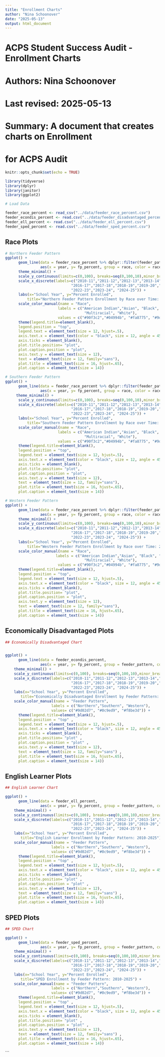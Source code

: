 ```yaml
---
title: "Enrollment Charts"
author: "Nina Schoonover"
date: "2025-05-13"
output: html_document
---
```

###############################################################
# ACPS Student Success Audit - Enrollment Charts       
# Authors: Nina Schoonover     
# Last revised: 2025-05-13
# Summary: A document that creates charts on Enrollment
#          for ACPS Audit

```r
knitr::opts_chunk$set(echo = TRUE)

library(tidyverse)
library(dplyr)
library(janitor)
library(ggplot2)

# Load Data

feeder_race_percent <- read_csv("../data/feeder_race_percent.csv")
feeder_econdis_percent <- read.csv("../data/feeder_disadvantaged_percent.csv")
feeder_ell_percent <- read.csv("../data/feeder_ell_percent.csv")
feeder_sped_percent <- read.csv("../data/feeder_sped_percent.csv")


```

## Race Plots

```r

# Northern Feeder Pattern
ggplot() +
      geom_line(data = feeder_race_percent %>% dplyr::filter(feeder_pattern=="Northern"),
                aes(x = year, y= fp_percent, group = race, color = race)) +
      theme_minimal() +
      scale_y_continuous(limits=c(0,100), breaks=seq(0,100,10),minor_breaks=seq(0,100,5)) +
      scale_x_discrete(labels=c("2010-11","2011-12","2012-13","2013-14","2014-15","2015-16",
                              "2016-17","2017-18","2018-19","2019-20","2020-21","2021-22",
                              "2022-23","2023-24", "2024-25")) +
      labs(x="School Year", y="Percent Enrolled", 
          title="Northern Feeder Pattern Enrollment by Race over Time: 2010-2025") +
      scale_color_manual(name = "Race",
                        labels = c("American Indian","Asian", "Black", "Hispanic", "Pacific Islander", 
                                    "Multiracial", "White"), 
                        values = c("#90f3c2","#04994b", "#fa8775", "#9d02d7", "#ff23bc", "#0c9ed9", "#f8be3d"))  + 
      theme(legend.title=element_blank(), 
      legend.position = "top", 
      legend.text = element_text(size = 12, hjust=.5), 
      axis.text.x = element_text(color = "black", size = 12, angle = 45, hjust = 1), 
      axis.ticks = element_blank(), 
      plot.title.position= "plot", 
      plot.caption.position = "plot", 
      axis.text.y = element_text(size = 12), 
      text = element_text(size = 12, family="sans"), 
      plot.title = element_text(size = 16, hjust=.65), 
      plot.caption = element_text(size = 14)) 

# Southern Feeder Pattern
ggplot() +
      geom_line(data = feeder_race_percent %>% dplyr::filter(feeder_pattern=="Southern"),
                aes(x = year, y= fp_percent, group = race, color = race)) +
     theme_minimal() +
      scale_y_continuous(limits=c(0,100), breaks=seq(0,100,10),minor_breaks=seq(0,100,5)) +
      scale_x_discrete(labels=c("2010-11","2011-12","2012-13","2013-14","2014-15","2015-16",
                              "2016-17","2017-18","2018-19","2019-20","2020-21","2021-22",
                              "2022-23","2023-24", "2024-25")) +
      labs(x="School Year", y="Percent Enrolled", 
          title="Southern Feeder Pattern Enrollment by Race over Time: 2010-2025") +
      scale_color_manual(name = "Race",
                        labels = c("American Indian","Asian", "Black", "Hispanic", "Pacific Islander", 
                                    "Multiracial", "White"), 
                        values = c("#90f3c2","#04994b", "#fa8775", "#9d02d7", "#ff23bc", "#0c9ed9", "#f8be3d"))  + 
      theme(legend.title=element_blank(), 
      legend.position = "top", 
      legend.text = element_text(size = 12, hjust=.5), 
      axis.text.x = element_text(color = "black", size = 12, angle = 45, hjust = 1), 
      axis.ticks = element_blank(), 
      plot.title.position= "plot", 
      plot.caption.position = "plot", 
      axis.text.y = element_text(size = 12), 
      text = element_text(size = 12, family="sans"), 
      plot.title = element_text(size = 16, hjust=.65), 
      plot.caption = element_text(size = 14)) 

# Western Feeder Pattern
ggplot() +
      geom_line(data = feeder_race_percent %>% dplyr::filter(feeder_pattern=="Western"),
                aes(x = year, y= fp_percent, group = race, color = race)) +
      theme_minimal() +
      scale_y_continuous(limits=c(0,100), breaks=seq(0,100,10),minor_breaks=seq(0,100,5)) +
      scale_x_discrete(labels=c("2010-11","2011-12","2012-13","2013-14","2014-15","2015-16",
                              "2016-17","2017-18","2018-19","2019-20","2020-21","2021-22",
                              "2022-23","2023-24", "2024-25")) +
      labs(x="School Year", y="Percent Enrolled", 
          title="Western Feeder Pattern Enrollment by Race over Time: 2010-2025") +
      scale_color_manual(name = "Race",
                       labels = c("American Indian","Asian", "Black", "Hispanic", "Pacific Islander", 
                                    "Multiracial", "White"), 
                        values = c("#90f3c2","#04994b", "#fa8775", "#9d02d7", "#ff23bc", "#0c9ed9", "#f8be3d")) + 
      theme(legend.title=element_blank(), 
      legend.position = "top", 
      legend.text = element_text(size = 12, hjust=.5), 
      axis.text.x = element_text(color = "black", size = 12, angle = 45, hjust = 1), 
      axis.ticks = element_blank(), 
      plot.title.position= "plot", 
      plot.caption.position = "plot", 
      axis.text.y = element_text(size = 12), 
      text = element_text(size = 12, family="sans"), 
      plot.title = element_text(size = 16, hjust=.65), 
      plot.caption = element_text(size = 14)) 

```

## Economically Disadvantaged Plots

```r
## Economically Disadvantaged Chart


ggplot() +
      geom_line(data = feeder_econdis_percent,
                aes(x = year, y= fp_percent, group = feeder_pattern, color = feeder_pattern)) +
    theme_minimal() +
    scale_y_continuous(limits=c(0,100), breaks=seq(0,100,10),minor_breaks=seq(0,100,5))+
    scale_x_discrete(labels=c("2010-11","2011-12","2012-13","2013-14","2014-15","2015-16",
                              "2016-17","2017-18","2018-19","2019-20","2020-21","2021-22",
                              "2022-23","2023-24", "2024-25")) +
    labs(x="School Year", y="Percent Enrolled", 
       title="Economically Disadvantaged Enrollment by Feeder Pattern: 2010-2025") +
    scale_color_manual(name = "Feeder Pattern",
                     labels = c("Northern","Southern", "Western"),
                     values= c("#9d02d7", "#0c9ed9", "#f8be3d")) +
      theme(legend.title=element_blank(), 
      legend.position = "top" , 
      legend.text = element_text(size = 12, hjust=.5), 
      axis.text.x = element_text(color = "black", size = 12, angle = 45, hjust = 1) , 
      axis.ticks = element_blank(), 
      plot.title.position= "plot" , 
      plot.caption.position = "plot" , 
      axis.text.y = element_text(size = 12), 
      text = element_text(size = 12, family="sans") , 
      plot.title = element_text(size = 16, hjust=.65), 
      plot.caption = element_text(size = 14))

```

## English Learner Plots

```r
## English Learner Chart

ggplot() +
      geom_line(data = feeder_ell_percent,
                aes(x = year, y= fp_percent, group = feeder_pattern, color = feeder_pattern)) +
    theme_minimal() +
    scale_y_continuous(limits=c(0,100), breaks=seq(0,100,10),minor_breaks=seq(0,100,5))+
    scale_x_discrete(labels=c("2010-11","2011-12","2012-13","2013-14","2014-15","2015-16",
                              "2016-17","2017-18","2018-19","2019-20","2020-21","2021-22",
                              "2022-23","2023-24", "2024-25")) +
    labs(x="School Year", y="Percent Enrolled", 
       title="English Learner Enrollment by Feeder Pattern: 2010-2025") +
    scale_color_manual(name = "Feeder Pattern",
                     labels = c("Northern","Southern", "Western"),
                     values= c("#9d02d7", "#0c9ed9", "#f8be3d")) +
      theme(legend.title=element_blank(), 
      legend.position = "top" , 
      legend.text = element_text(size = 12, hjust=.5), 
      axis.text.x = element_text(color = "black", size = 12, angle = 45, hjust = 1) , 
      axis.ticks = element_blank(), 
      plot.title.position= "plot" , 
      plot.caption.position = "plot" , 
      axis.text.y = element_text(size = 12), 
      text = element_text(size = 12, family="sans") , 
      plot.title = element_text(size = 16, hjust=.65), 
      plot.caption = element_text(size = 14))

```

## SPED Plots

```r
## SPED Chart

ggplot() +
      geom_line(data = feeder_sped_percent,
                aes(x = year, y= fp_percent, group = feeder_pattern, color = feeder_pattern)) +
    theme_minimal() +
    scale_y_continuous(limits=c(0,100), breaks=seq(0,100,10),minor_breaks=seq(0,100,5))+
    scale_x_discrete(labels=c("2010-11","2011-12","2012-13","2013-14","2014-15","2015-16",
                              "2016-17","2017-18","2018-19","2019-20","2020-21","2021-22",
                              "2022-23","2023-24", "2024-25")) +
    labs(x="School Year", y="Percent Enrolled", 
       title="SPED Enrollment by Feeder Pattern: 2010-2025") +
    scale_color_manual(name = "Feeder Pattern",
                     labels = c("Northern","Southern", "Western"),
                     values= c("#9d02d7", "#0c9ed9", "#f8be3d")) +
      theme(legend.title=element_blank(), 
      legend.position = "top" , 
      legend.text = element_text(size = 12, hjust=.5), 
      axis.text.x = element_text(color = "black", size = 12, angle = 45, hjust = 1) , 
      axis.ticks = element_blank(), 
      plot.title.position= "plot" , 
      plot.caption.position = "plot" , 
      axis.text.y = element_text(size = 12), 
      text = element_text(size = 12, family="sans") , 
      plot.title = element_text(size = 16, hjust=.65), 
      plot.caption = element_text(size = 14))
```

```

